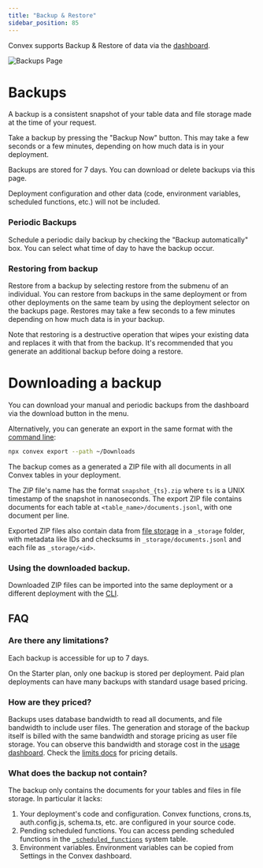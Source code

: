 ```yaml
---
title: "Backup & Restore"
sidebar_position: 85
---
```


Convex supports Backup & Restore of data via the
[dashboard](https://dashboard.convex.dev/deployment/settings/backups).

![Backups Page](/screenshots/backups.png)

# Backups

A backup is a consistent snapshot of your table data and file storage made at
the time of your request.

Take a backup by pressing the "Backup Now" button. This may take a few seconds
or a few minutes, depending on how much data is in your deployment.

Backups are stored for 7 days. You can download or delete backups via this page.

Deployment configuration and other data (code, environment variables, scheduled
functions, etc.) will not be included.

### Periodic Backups

Schedule a periodic daily backup by checking the "Backup automatically" box. You
can select what time of day to have the backup occur.

<ProFeatureUpsell feature="Periodic backups" verb="require" />

### Restoring from backup

Restore from a backup by selecting restore from the submenu of an individual.
You can restore from backups in the same deployment or from other deployments on
the same team by using the deployment selector on the backups page. Restores may
take a few seconds to a few minutes depending on how much data is in your
backup.

Note that restoring is a destructive operation that wipes your existing data and
replaces it with that from the backup. It's recommended that you generate an
additional backup before doing a restore.

# Downloading a backup

You can download your manual and periodic backups from the dashboard via the
download button in the menu.

Alternatively, you can generate an export in the same format with the
[command line](/docs/cli.md#export-data-to-a-file):

```sh
npx convex export --path ~/Downloads
```

The backup comes as a generated a ZIP file with all documents in all Convex
tables in your deployment.

The ZIP file's name has the format `snapshot_{ts}.zip` where `ts` is a UNIX
timestamp of the snapshot in nanoseconds. The export ZIP file contains documents
for each table at `<table_name>/documents.jsonl`, with one document per line.

Exported ZIP files also contain data from [file storage](/file-storage) in a
`_storage` folder, with metadata like IDs and checksums in
`_storage/documents.jsonl` and each file as `_storage/<id>`.

### Using the downloaded backup.

Downloaded ZIP files can be imported into the same deployment or a different
deployment with the
[CLI](/docs/database/import-export/import.mdx#import-data-from-a-snapshot-zip-file).

## FAQ

### Are there any limitations?

Each backup is accessible for up to 7 days.

On the Starter plan, only one backup is stored per deployment. Paid plan
deployments can have many backups with standard usage based pricing.

### How are they priced?

Backups uses database bandwidth to read all documents, and file bandwidth to
include user files. The generation and storage of the backup itself is billed
with the same bandwidth and storage pricing as user file storage. You can
observe this bandwidth and storage cost in the
[usage dashboard](https://dashboard.convex.dev/team/settings/usage). Check the
[limits docs](/production/state/limits#database) for pricing details.

### What does the backup not contain?

The backup only contains the documents for your tables and files in file
storage. In particular it lacks:

1. Your deployment's code and configuration. Convex functions, crons.ts,
   auth.config.js, schema.ts, etc. are configured in your source code.
2. Pending scheduled functions. You can access pending scheduled functions in
   the [`_scheduled_functions`](/docs/database/advanced/system-tables.mdx)
   system table.
3. Environment variables. Environment variables can be copied from Settings in
   the Convex dashboard.
